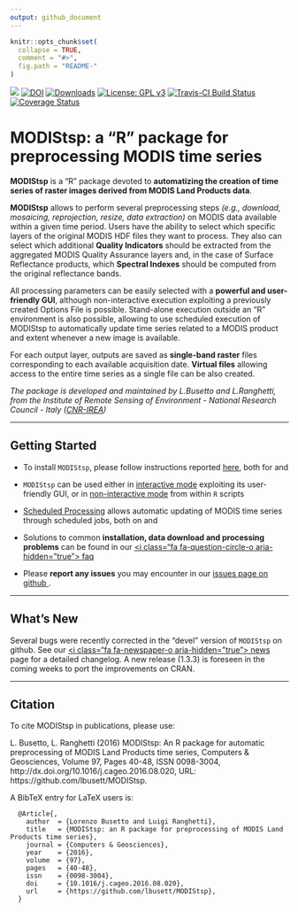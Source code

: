 ```yaml
---
output: github_document
---
```

<!-- README.md is generated from README.Rmd. Please edit that file -->

```r
knitr::opts_chunk$set(
  collapse = TRUE,
  comment = "#>",
  fig.path = "README-"
)
```

[![](https://www.r-pkg.org/badges/version-ago/MODIStsp)](http://cran.rstudio.com/web/packages/MODIStsp/index.html)
[![DOI](https://zenodo.org/badge/DOI/10.5281/zenodo.290683.svg)](https://doi.org/10.5281/zenodo.290683)
[![Downloads](http://cranlogs.r-pkg.org/badges/grand-total/MODIStsp?color=red)](http://cran.rstudio.com/web/packages/MODIStsp/index.html)
[![License: GPL v3](https://img.shields.io/badge/License-GPL%20v3-blue.svg)](http://www.gnu.org/licenses/gpl-3.0)
[![Travis-CI Build Status](https://travis-ci.org/lbusett/MODIStsp.svg?branch=master)](https://travis-ci.org/lbusett/MODIStsp)
[![Coverage Status](https://img.shields.io/codecov/c/github/lbusett/MODIStsp/master.svg)](https://codecov.io/github/lbusett/MODIStsp?branch=master)



# <i class="fa fa-globe" aria-hidden="true"></i> MODIStsp: a "R" package for preprocessing MODIS time series

**MODIStsp** is a "R" package devoted to **automatizing the creation of time series of raster images derived from MODIS Land Products data**. 

**MODIStsp** allows to perform several preprocessing steps _(e.g., download, mosaicing, reprojection, resize, data extraction)_ on MODIS data available within a given time period. Users have the ability to select which specific layers of the original MODIS HDF files they want to process. They also can select which additional **Quality Indicators** should be extracted from the aggregated MODIS Quality Assurance layers and, in the case of Surface Reflectance products, which **Spectral Indexes** should be computed from the original reflectance bands. 

All processing parameters can be easily selected with a **powerful and user-friendly GUI**, although non-interactive execution exploiting a previously created Options File is possible. Stand-alone execution outside an "R" environment is also possible, allowing to use scheduled execution of MODIStsp to automatically update time series related to a MODIS product and extent whenever a new image is available. 

For each output layer, outputs are saved as **single-band raster** files corresponding to each available acquisition date. **Virtual files** allowing access to the entire time series as a single file can be also created. 


_The package is developed and maintained by L.Busetto and L.Ranghetti, from the Institute of Remote Sensing of Environment - National Research Council - Italy ([CNR-IREA](http://www.irea.cnr.it/en/))_


____________________________________________________________________________________

## <i class="fa fa-cog" aria-hidden="true"></i> Getting Started

- To install `MODIStsp`, please follow instructions reported [here](articles/installation.html), both for [<i class="fa fa-windows" aria-hidden="true"></i>](articles/installation.html#installing-on-windows) and [<i class="fa fa-linux" aria-hidden="true"></i>](articles/installation.html#installing-on-linux-systems)

- `MODIStsp` can be used either in [interactive mode](articles/interactive_execution.html) exploiting its user-friendly GUI, or in [non-interactive mode](articles/noninteractive_execution.html) from within `R` scripts

- [Scheduled Processing](articles/noninteractive_execution.html#scheduled-processing) allows automatic updating of MODIS time series through scheduled jobs, both on [<i class="fa fa-windows" aria-hidden="true"></i>](articles/standalone_execution.html#on-windows) and [<i class="fa fa-linux" aria-hidden="true"></i>](articles/standalone_execution.html#on-linux)

- Solutions to common **installation, data download and processing problems** can be found in our [<i class="fa fa-question-circle-o aria-hidden="true"></i> faq](articles/faq.html)

- Please **report any issues** you may encounter in our [issues page on github <i class="fa fa-github-square" aria-hidden="true"></i>](https://github.com/lbusett/MODIStsp/issues) .

____________________________________________________________________________________

## <i class="fa fa-newspaper-o" aria-hidden="true"></i> What's New 

Several bugs were recently corrected in the "devel" version of `MODIStsp` on github. See our [<i class="fa fa-newspaper-o aria-hidden="true"></i> news](news/index.html) page for a detailed changelog. A new release (1.3.3) is foreseen in the coming weeks to port the improvements on CRAN. 

____________________________________________________________________________________

## <i class="fa fa-pencil" aria-hidden="true"></i>Citation

To cite MODIStsp in publications, please use:

L. Busetto, L. Ranghetti (2016) MODIStsp: An R package for automatic preprocessing of MODIS
  Land Products time series, Computers & Geosciences, Volume 97, Pages
  40-48, ISSN 0098-3004, http://dx.doi.org/10.1016/j.cageo.2016.08.020, URL: https://github.com/lbusett/MODIStsp. 
  
A BibTeX entry for LaTeX users is:

```
  @Article{,
    author  = {Lorenzo Busetto and Luigi Ranghetti},
    title   = {MODIStsp: an R package for preprocessing of MODIS Land Products time series},
    journal = {Computers & Geosciences},
    year    = {2016},
    volume  = {97},
    pages   = {40-48},
    issn    = {0098-3004},
    doi     = {10.1016/j.cageo.2016.08.020},
    url     = {https://github.com/lbusett/MODIStsp},
  }
```
